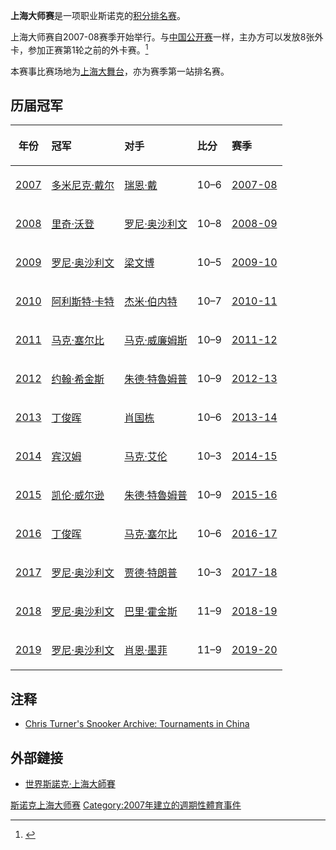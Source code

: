 {{他用
|subject=斯诺克赛事
|other=网球赛事
|上海大师赛
}}

{{noteTA
|T=zh-cn:斯诺克上海大师赛; zh-tw:司諾克上海大師賽; zh-hk:士碌架上海大師賽;
|G1=Snooker
}}
'''上海大师赛'''是一项职业斯诺克的[[斯诺克世界排名|积分排名赛]]。

上海大师赛自2007-08赛季开始举行。与[[斯诺克中国公开赛|中国公开赛]]一样，主办方可以发放8张外卡，参加正赛第1轮之前的外卡赛。<ref>{{cite web|title=Snooker stars set for Grand Stage in Shanghai |publisher=World Snooker |url=http://www.worldsnooker.com/news_press_releases-18726.htm |accessdate=2007-08-05 |archiveurl=https://web.archive.org/web/20070716180522/http://www.worldsnooker.com/news_press_releases-18726.htm |archivedate=2007-07-16 |deadurl=yes }}</ref>

本赛事比赛场地为[[上海大舞台|上海大舞台]]，亦为赛季第一站排名赛。

==历届冠军==
{| border = "1" cellpadding = "2" cellspacing = "0" align = "center"
|-
! align = "center" bgcolor = "#00AF00" | 年份
! align = "left" bgcolor = "#00AF00" | 冠军
! align = "left" bgcolor = "#00AF00" | 对手
! align = "left" bgcolor = "#00AF00" | 比分
! align = "left" bgcolor = "#00AF00" | 赛季
|-
| align="center" | [[2007年斯诺克上海大师赛|2007]]
| {{flagicon|WAL}} [[多米尼克·戴尔|多米尼克·戴尔]]
| {{flagicon|WAL}} [[瑞恩·戴|瑞恩·戴]]
| align="center" | 10–6
| align="center" | [[2007-2008斯诺克赛季|2007-08]]
|-
| align="center" | [[2008年斯诺克上海大师赛|2008]]
| {{flagicon|ENG}} [[里奇·沃登|里奇·沃登]]
| {{flagicon|ENG}} [[罗尼·奥沙利文|罗尼·奥沙利文]]
| align="center" | 10–8
| align="center" | [[2008-2009斯诺克赛季|2008-09]]
|-
| align="center" | [[2009年斯诺克上海大师赛|2009]]
| {{flagicon|ENG}} [[罗尼·奥沙利文|罗尼·奥沙利文]]
| {{flagicon|CHN}} [[梁文博|梁文博]]
| align="center" | 10–5
| align="center" | [[2009-2010斯诺克赛季|2009-10]]
|-
| align="center" | [[2010年斯诺克上海大师赛|2010]]
| {{flagicon|ENG}} [[阿利斯特·卡特|阿利斯特·卡特]]
| {{flagicon|SCO}} [[杰米·伯内特|杰米·伯内特]]
| align="center" | 10–7
| align="center" | [[2010-2011斯诺克赛季|2010-11]]
|-
| align="center" | [[2011年斯诺克上海大师赛|2011]]
| {{flagicon|ENG}} [[马克·塞尔比|马克·塞尔比]]
| {{flagicon|WAL}} [[马克·威廉姆斯|马克·威廉姆斯]]
| align="center" | 10–9
| align="center" | [[2011-2012斯诺克赛季|2011-12]]
|-
| align="center" | [[2012年斯诺克上海大师赛|2012]]
| {{flagicon|SCO}} [[约翰·希金斯|约翰·希金斯]]
| {{flagicon|ENG}} [[朱德·特魯姆普|朱德·特魯姆普]]
| align="center" | 10–9
| align="center" | [[2012-2013斯诺克赛季|2012-13]]
|-
| align="center" | [[2013年斯诺克上海大师赛|2013]]
| {{flagicon|CHN}} [[丁俊晖|丁俊晖]]
| {{flagicon|CHN}} [[肖国栋|肖国栋]]
| align="center" | 10–6
| align="center" | [[2013-2014斯诺克赛季|2013-14]]
|-
| align="center" | [[2014年斯诺克上海大师赛|2014]]
| {{flagicon|ENG}} [[宾汉姆|宾汉姆]]
| {{flagicon|ENG}} [[马克·艾伦|马克·艾伦]]
| align="center" | 10–3
| align="center" | [[2014-2015斯诺克赛季|2014-15]]
|-
| align="center" | [[2015年斯诺克上海大师赛|2015]]
| {{flagicon|ENG}} [[凯伦·威尔逊|凯伦·威尔逊]]
| {{flagicon|ENG}} [[朱德·特魯姆普|朱德·特魯姆普]]
| align="center" | 10–9
| align="center" | [[2015-2016斯诺克赛季|2015-16]]
|-
| align="center" | [[2016年斯诺克上海大师赛|2016]]
| {{flagicon|CHN}} [[丁俊晖|丁俊晖]]
| {{flagicon|ENG}} [[马克·塞尔比|马克·塞尔比]]
| align="center" | 10–6
| align="center" | [[2016-2017斯诺克赛季|2016-17]]
|-
| align="center" | [[2017年斯诺克上海大师赛|2017]]
| {{flagicon|ENG}} [[罗尼·奥沙利文|罗尼·奥沙利文]]
| {{flagicon|ENG}} [[贾德·特朗普|贾德·特朗普]]
| align="center" | 10–3
| align="center" | [[2017-2018斯诺克赛季|2017-18]]
|-
| align="center" | [[2018年斯诺克上海大师赛|2018]]
| {{flagicon|ENG}} [[罗尼·奥沙利文|罗尼·奥沙利文]]
| {{flagicon|ENG}} [[巴里·霍金斯|巴里·霍金斯]]
| align="center" | 11–9
| align="center" | [[2018-2019斯诺克赛季|2018-19]]
|-
| align="center" | [[2019年斯诺克上海大师赛|2019]]
| {{flagicon|ENG}} [[罗尼·奥沙利文|罗尼·奥沙利文]]
| {{flagicon|ENG}} [[肖恩·墨菲|肖恩·墨菲]]
| align="center" | 11–9
| align="center" | [[2019-2020斯诺克赛季|2019-20]]

|}

==注释==
{{Refbegin}}
* [https://web.archive.org/web/20120216155144/http://www.cajt.pwp.blueyonder.co.uk/China.html Chris Turner's Snooker Archive: Tournaments in China]
{{Refend}}
{{reflist}}
==外部鏈接==
*[http://www.snookershanghai.com 世界斯諾克·上海大師賽]
{{Shanghai Masters}}
{{斯诺克赛事}}

[[Category:斯诺克上海大师赛|]]
[[Category:2007年建立的週期性體育事件|Category:2007年建立的週期性體育事件]]